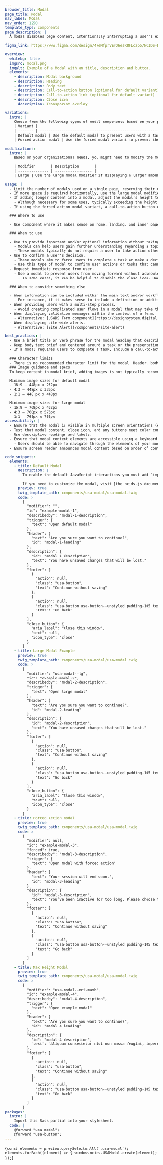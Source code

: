 ```yaml
---
browser_title: Modal
page_title: Modal
nav_label: Modal
nav_order: 1250
template_type: components
page_description: |
  A modal disables page content, intentionally interrupting a user's experience, to focus the user's attention on a single task or message.

figma_link: https://www.figma.com/design/4FeMfprVErO6esR8FLczp5/NCIDS-Design-Kit?node-id=6926-7570&t=bXAl9HT9ynQt5FsY-1

overview:
  whitebg: false
  imgsrc: modal.png
  imgalt: Example of a Modal with an title, description and button.
  elements:
    - description: Modal background
    - description: Heading
    - description: Body text
    - description: Call-to-action button (optional for default variant)
    - description: Call-to-action link (optional for default variant)
    - description: Close icon
    - description: Transparent overlay

variations:
  intro: |
    Choose from the following types of modal components based on your page’s content design or organizational needs.
    | Variant |                                                                                       |
    | ------- | ------------------------------------------------------------------------------------- |
    | Default modal | Use the default modal to present users with a task or information that requires their full attention outside of the main page content. |
    | Forced action modal | Use the forced modal variant to prevent the user from exiting the modal without taking an action. Using a call-to-action link or button is required. |

modifications:
  intro: |
    Based on your organizational needs, you might need to modify the modal component. The following modifiers are available to change the size.

    | Modifier       | Description       |
    | -------------- | ----------------- |
    | Large | Use the large modal modifier if displaying a larger amount of content. Minimizing the user’s need to scroll enhances the user experience. |

usage: |
  - Limit the number of modals used on a single page, reserving their usage to share critical tasks and information.
  - If more space is required horizontally, use the large modal modifier. Do not allow modal content to scroll horizontally. [See Large Modal Example](/components/modal#large-modal-example).
  - If adding longer content into a modal, adjust the modal's height to allow for scrolling vertically within the modal. [See Max Height Modal Example](/components/modal#max-height-modal).
    - Although necessary for some uses, typically exceeding the height of the modal container is not recommended.
  - If using the forced action modal variant, a call-to-action button or link is required to force the user to take an action. [See Forced Action Modal](/components/modal#forced-action-modal).

  ### Where to use

  - Use component where it makes sense on home, landing, and inner pages.

  ### When to use

  - Use to provide important and/or optional information without taking users away from a process or task.
    - Modals can help users gain further understanding regarding a topic (e.g. privacy policy, glossary definitions, etc.).
    - These modals typically do not require a user to take action other than reading the information and closing the modal to proceed with their main workflow.
  - Use to confirm a user's decision.
    - These modals aim to force users to complete a task or make a decision that requires their full attention outside of the main workflow.
    - Use this type of modal to confirm user actions or tasks that cannot be undone.
  - Request immediate response from user.
    - Use a modal to prevent users from moving forward without acknowledging or answering specific information in the modal.
      - In some cases, it can be helpful to disable the close icon. However, if using the forced action modal, a call-to-action link or button must be used to provide users with a clear way to accept or reject the content in the modal.

  ### When to consider something else

  - When information can be included within the main text and/or workflow of your page.
    - For instance, if it makes sense to include a definition or additional information within the context of your page, it's preferred that you keep your users' attention on the main workflow.
  - When providing users with a multi-step process.
    - Avoid creating complicated user flows in a modal that may take the user away from the original page. A multi-step process is better suited to an individual page that can accommodate for various intricacies involved in the user flow.
  - When displaying validation messages within the context of a form.
    - Alternative: [USWDS Form component](https://designsystem.digital.gov/components/form/)
  - When displaying site-wide alerts.
    - Alternative: [Site Alert](/components/site-alert)

best_practices: |
  - Use a brief title or verb phrase for the modal heading that describes the modal's task or purpose.
  - Keep body text brief and centered around a task or the presentation of key information.
  - If a modal requires users to complete a task, include a call-to-action button or link. Keep text for the button or link brief and action oriented.

  ### Character limits
  - There is no recommended character limit for the modal. Header, body text, and call-to-action text on buttons and links should be concise and action-oriented if an action is required from users.
  ### Image guidance and specs
  To keep content in modal brief, adding images is not typically recommended. However, if images are necessary, follow the guidance below:

  Minimum image sizes for default modal
  - 16:9 – 448px x 252px
  - 4:3 – 448px x 336px
  - 1:1 – 448 px x 448px

  Minimum image sizes for large modal
  - 16:9 – 768px x 432px
  - 4:3 – 768px x 576px
  - 1:1 – 768px x 768px
accessibility: |
  - Ensure that the modal is visible in multiple screen orientations (e.g. mobile portrait and landscape views).
  - Test that modal content, close icon, and any buttons meet color contrast requirements.
  - Use descriptive headings and labels.
  - Ensure that modal content elements are accessible using a keyboard
    - Users should be able to navigate through the elements of your modal and take action on buttons and links using their keyboard. User should also be able to close the modal by navigating to the close icon with their keyboard or pressing the escape key.
  - Ensure screen reader announces modal content based on order of content hierarchy.

code_snippets:
  elements:
    - title: Default Modal
      description: |
        To enable the default JavaScript interactions you must add `import '@nciocpl/ncids-js/usa-modal/auto-init';` to the top of your JavaScript file.

        If you need to customize the modal, visit [the ncids-js documentation site](/ncids-js/classes/usa_modal.USAModal.html) for more information on developing your own custom JavaScript.
      preview: true
      twig_template_path: components/usa-modal/usa-modal.twig
      code: >
        {
          "modifier": "",
          "id": "example-modal-1",
          "describedby": "modal-1-description",
          "trigger": {
            "text": "Open default modal"
          },
          "header": {
            "text": "Are you sure you want to continue?",
            "id": "modal-1-heading"
          },
          "description": {
            "id": "modal-1-description",
            "text": "You have unsaved changes that will be lost."
          },
          "footer": [
            {
              "action": null,
              "class": "usa-button",
              "text": "Continue without saving"
            },
            {
              "action": null,
              "class": "usa-button usa-button--unstyled padding-105 text-center",
              "text": "Go back"
            }
          ],
          "close_button": {
            "aria_label": "Close this window",
            "text": null,
            "icon_type": "close"
          }
        }
    - title: Large Modal Example
      preview: true
      twig_template_path: components/usa-modal/usa-modal.twig
      code: >
        {
          "modifier": "usa-modal--lg",
          "id": "example-modal-2",
          "describedby": "modal-2-description",
          "trigger": {
            "text": "Open large modal"
          },
          "header": {
            "text": "Are you sure you want to continue?",
            "id": "modal-2-heading"
          },
          "description": {
            "id": "modal-2-description",
            "text": "You have unsaved changes that will be lost."
          },
          "footer": [
            {
              "action": null,
              "class": "usa-button",
              "text": "Continue without saving"
            },
            {
              "action": null,
              "class": "usa-button usa-button--unstyled padding-105 text-center",
              "text": "Go back"
            }
          ],
          "close_button": {
            "aria_label": "Close this window",
            "text": null,
            "icon_type": "close"
          }
        }
    - title: Forced Action Modal
      preview: true
      twig_template_path: components/usa-modal/usa-modal.twig
      code: >
        {
          "modifier": null,
          "id": "example-modal-3",
          "forced": true,
          "describedby": "modal-3-description",
          "trigger": {
            "text": "Open modal with forced action"
          },
          "header": {
            "text": "Your session will end soon.",
            "id": "modal-3-heading"
          },
          "description": {
            "id": "modal-3-description",
            "text": "You’ve been inactive for too long. Please choose to stay signed in or sign out. Otherwise, you’ll be signed out automatically in 5 minutes."
          },
          "footer": [
            {
              "action": null,
              "class": "usa-button",
              "text": "Continue without saving"
            },
            {
              "action": null,
              "class": "usa-button usa-button--unstyled padding-105 text-center",
              "text": "Go back"
            }
          ]
        }
    - title: Max Height Modal
      preview: true
      twig_template_path: components/usa-modal/usa-modal.twig
      code: >
        {
          "modifier": "usa-modal--nci-maxh",
          "id": "example-modal-4",
          "describedby": "modal-4-description",
          "trigger": {
            "text": "Open example modal"
          },
          "header": {
            "text": "Are you sure you want to continue?",
            "id": "modal-4-heading"
          },
          "description": {
            "id": "modal-4-description",
            "text": "Aliquam consectetur nisi non massa feugiat, imperdiet ornare libero ultrices. Nullam tincidunt mattis lobortis. Mauris hendrerit lectus vel ipsum facilisis feugiat. Sed viverra ex ac gravida commodo. Vestibulum semper commodo turpis, non pulvinar risus bibendum eu. Curabitur bibendum, ex non vehicula tristique, neque neque gravida risus, ac faucibus nulla lectus efficitur ante. Nam et lorem nunc. Ut elementum scelerisque ornare. Vivamus at vestibulum nulla. Nam sit amet quam dolor. Cras malesuada est nibh, ac varius magna vehicula eget. Aliquam consectetur nisi non massa feugiat, imperdiet ornare libero ultrices. Nullam tincidunt mattis lobortis. Mauris hendrerit lectus vel ipsum facilisis feugiat. Sed viverra ex ac gravida commodo. Etiam semper leo enim, a iaculis magna elementum non. Praesent posuere aliquet libero, nec vestibulum lacus rhoncus sit amet. Pellentesque sit amet tristique quam."
          },
          "footer": [
            {
              "action": null,
              "class": "usa-button",
              "text": "Continue without saving"
            },
            {
              "action": null,
              "class": "usa-button usa-button--unstyled padding-105 text-center",
              "text": "Go back"
            }
          ]
        }
packages:
  intro: |
    Import this Sass partial into your stylesheet.
  code: |
    @forward "usa-modal";
    @forward "usa-button";
---
```


<NciDsJsInit path={props.pageContext.pagePath}>{`
  const elements = preview.querySelectorAll('.usa-modal');
  elements.forEach((element) => {
    window.ncids.USAModal.create(element);
  });
`}</NciDsJsInit>
